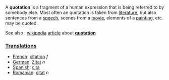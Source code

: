 A <b>quotation</b> is a fragment of a human expression that is being referred to by somebody else.  Most often an quotation is taken from [[literature]], but also sentences from a [[speech]], scenes from a [[movie]], elements of a [[painting]], etc. may be quoted.

See also : [[wikipedia]] [[article]] about '''[[w:quotation|quotation]]'''


===[[Translation]]s===

*[[French]]: [[citation]] ''f''
*[[German]]: [[Zitat]] ''n''
*[[Spanish]]: [[cita]]
*[[Romanian]]: [[citat]] ''n''